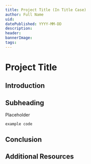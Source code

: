```yaml
---
title: Project Title (In Title Case)
author: Full Name
uid: 
datePublished: YYYY-MM-DD
description:
header:
bannerImage:
tags:
---
```


<BannerImage
  link=""
  description=""
  uid={false}
  cl="for-sidebar"
/>

# Project Title

<AuthorAvatar
  author_name=""
  author_avatar=""
  username=""
  uid={false}
/>

<BannerImage
  link=""
  description=""
  uid={false}
/>

## Introduction

## Subheading

Placeholder

```
example code
```

## Conclusion

## Additional Resources